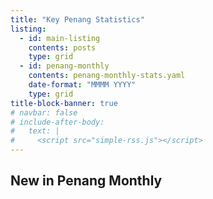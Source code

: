 ```yaml
---
title: "Key Penang Statistics"
listing:
  - id: main-listing
    contents: posts
    type: grid
  - id: penang-monthly
    contents: penang-monthly-stats.yaml
    date-format: "MMMM YYYY"
    type: grid
title-block-banner: true
# navbar: false
# include-after-body:
#   text: |
#     <script src="simple-rss.js"></script>
---
```


::: {#main-listing}
:::


## New in Penang Monthly

::: {#penang-monthly}
:::


<!-- <div -->

<!--     data-rss-feed="https://www.theguardian.com/international/rss" -->

<!--     data-rss-link-titles="true" -->

<!--     data-rss-title-wrapper="h3" -->

<!--     data-rss-max="3"> -->

<!-- </div> -->
